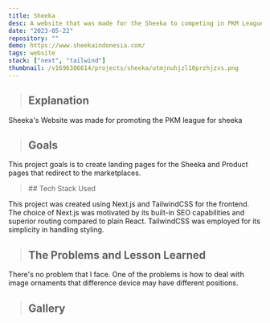 ```yaml
---
title: Sheeka
desc: A website that was made for the Sheeka to competing in PKM League
date: "2023-05-22"
repository: ""
demo: https://www.sheekaindonesia.com/
tags: website
stack: ["next", "tailwind"]
thumbnail: /v1696386614/projects/sheeka/utmjnuhjzl10przhjzvs.png
---
```


> ## Explanation

Sheeka's Website was made for promoting the PKM league for sheeka

> ## Goals

This project goals is to create landing pages for the Sheeka and Product pages that redirect to the marketplaces.

 <CloudImg width={500} height={500} alt="img" src="/v1696386649/projects/sheeka/z3kd2q0tt4uqm9pmlekk.png" className="w-full mt-10"/>


<blockquote className="with-icons">
  ## Tech Stack Used
  <div className="not-prose mt-2">
    <TechStackIcon Tech={["next", "tailwind"]} showTooltip={true}color="text-white hover:text-blue-500" IconSize="text-4xl" />
  </div>
</blockquote>

This project was created using Next.js and TailwindCSS for the frontend. The choice of Next.js was motivated by its built-in SEO capabilities and superior routing compared to plain React. TailwindCSS was employed for its simplicity in handling styling.

> ## The Problems and Lesson Learned

There's no problem that I face. One of the problems is how to deal with image ornaments that difference device may have different positions.

> ## Gallery

<div className="project-image">
  <CloudImg width={500} height={500} alt="img" src="/v1696386653/projects/sheeka/enxtcgk6lzozy6yjazbn.png" className="w-full"/>
  <CloudImg width={500} height={500} alt="img" src="/upload/v1696386654/projects/sheeka/x1baozaaxoc9ils6pf2u.png" className="w-full"/>
</div>


